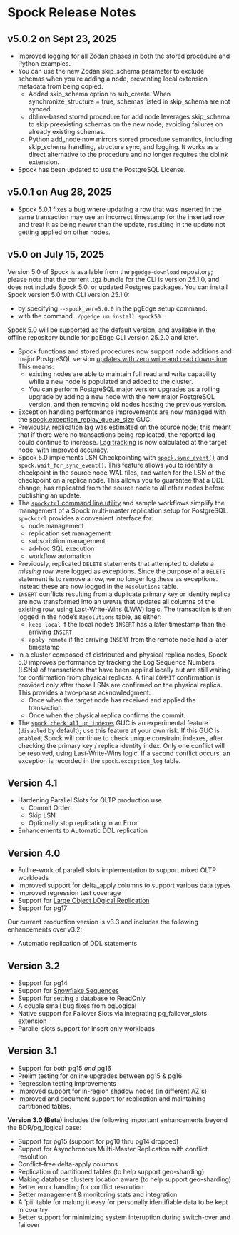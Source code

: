 # Spock Release Notes

## v5.0.2 on Sept 23, 2025

* Improved logging for all Zodan phases in both the stored procedure and Python examples.
* You can use the new Zodan skip_schema parameter to exclude schemas when you're adding a node, preventing local extension metadata from being copied.
    * Added skip_schema option to sub_create. When synchronize_structure = true, schemas listed in skip_schema are not synced.
    * dblink-based stored procedure for add node leverages skip_schema to skip preexisting schemas on the new node, avoiding failures on already existing schemas.
    * Python add_node now mirrors stored procedure semantics, including skip_schema handling, structure sync, and logging. It works as a direct alternative to the procedure and no longer requires the dblink extension.
* Spock has been updated to use the PostgreSQL License.

## v5.0.1 on Aug 28, 2025

* Spock 5.0.1 fixes a bug where updating a row that was inserted in the same transaction may use an incorrect timestamp for the inserted row and treat it as being newer than the update, resulting in the update not getting applied on other nodes.

## v5.0 on July 15, 2025

Version 5.0 of Spock is available from the `pgedge-download` repository; please note that the current .tgz bundle for the CLI is version 25.1.0, and does not include Spock 5.0. or updated Postgres packages.  You can install Spock version 5.0 with CLI version 25.1.0:

* by specifying `--spock_ver=5.0.0` in the pgEdge setup command.
* with the command `./pgedge um install spock50`.

Spock 5.0 will be supported as the default version, and available in the offline repository bundle for pgEdge CLI version 25.2.0 and later.

* Spock functions and stored procedures now support node additions and major PostgreSQL version [updates with zero write and read down-time](../spock_ext/modify/zodan_tutorial.mdx).  This means:
    * existing nodes are able to maintain full read and write capability while a new node is populated and added to the cluster.
    * You can perform PostgreSQL major version upgrades as a rolling upgrade by adding a new node with the new major PostgreSQL version, and then removing old nodes hosting the previous version. 
* Exception handling performance improvements are now managed with the [spock.exception_replay_queue_size](../spock_ext/install_spock.mdx#spockexception_replay_queue_size) GUC.
* Previously, replication lag was estimated on the source node; this meant that if there were no transactions being replicated, the reported lag could continue to increase.  [Lag tracking](../spock_ext/monitoring/lag_tracking.mdx) is now calculated at the target node, with improved accuracy.
* Spock 5.0 implements LSN Checkpointing with [`spock.sync_event()`](../spock_ext/monitoring/spock_sync_event.mdx) and `spock.wait_for_sync_event()`.  This feature allows you to identify a checkpoint in the source node WAL files, and watch for the LSN of the checkpoint on a replica node.  This allows you to guarantee that a DDL change, has replicated from the source node to all other nodes before publishing an update. 
* The [`spockctrl` command line utility](../spock_ext/modify/spockctrl.mdx) and sample workflows simplify the management of a Spock multi-master replication setup for PostgreSQL. `spockctrl` provides a convenient interface for:
    * node management
    * replication set management
    * subscription management
    * ad-hoc SQL execution
    * workflow automation
* Previously, replicated `DELETE` statements that attempted to delete a *missing* row were logged as exceptions.  Since the purpose of a `DELETE` statement is to remove a row, we no longer log these as exceptions. Instead these are now logged in the `Resolutions` table.
* `INSERT` conflicts resulting from a duplicate primary key or identity replica are now transformed into an `UPDATE` that updates all columns of the existing row, using Last-Write-Wins (LWW) logic.  The transaction is then logged in the node’s `Resolutions` table, as either: 
    * `keep local` if the local node’s `INSERT` has a later timestamp than the arriving `INSERT`
    * `apply remote` if the arriving `INSERT` from the remote node had a later timestamp
* In a cluster composed of distributed and physical replica nodes, Spock 5.0 improves performance by tracking the Log Sequence Numbers (LSNs) of transactions that have been applied locally but are still waiting for confirmation from physical replicas.  A final `COMMIT` confirmation is provided only after those LSNs are confirmed on the physical replica.
This provides a two-phase acknowledgment:
   * Once when the target node has received and applied the transaction.
   * Once when the physical replica confirms the commit.
* The [`spock.check_all_uc_indexes`](../spock_ext/install_spock.mdx#spockcheck_all_uc_indexes) GUC is an experimental feature (`disabled` by default); use this feature at your own risk.  If this GUC is `enabled`, Spock will continue to check unique constraint indexes, after checking the primary key / replica identity index.  Only one conflict will be resolved, using Last-Write-Wins logic.  If a second conflict occurs, an exception is recorded in the `spock.exception_log` table.


## Version 4.1
* Hardening Parallel Slots for OLTP production use.
  - Commit Order
  - Skip LSN
  - Optionally stop replicating in an Error
* Enhancements to Automatic DDL replication

## Version 4.0

* Full re-work of paralell slots implementation to support mixed OLTP workloads
* Improved support for delta_apply columns to support various data types
* Improved regression test coverage
* Support for [Large Object LOgical Replication](https://github.com/pgedge/lolor)
* Support for pg17

Our current production version is v3.3 and includes the following enhancements over v3.2:

* Automatic replication of DDL statements

## Version 3.2 

* Support for pg14
* Support for [Snowflake Sequences](https://github.com/pgedge/snowflake)
* Support for setting a database to ReadOnly
* A couple small bug fixes from pgLogical
* Native support for Failover Slots via integrating pg_failover_slots extension
* Parallel slots support for insert only workloads

## Version 3.1

* Support for both pg15 *and* pg16
* Prelim testing for online upgrades between pg15 & pg16
* Regression testing improvements
* Improved support for in-region shadow nodes (in different AZ's)
* Improved and document support for replication and maintaining partitioned tables.


**Version 3.0 (Beta)** includes the following important enhancements beyond the BDR/pg_logical base:

* Support for pg15 (support for pg10 thru pg14 dropped)
* Support for Asynchronous Multi-Master Replication with conflict resolution
* Conflict-free delta-apply columns
* Replication of partitioned tables (to help support geo-sharding) 
* Making database clusters location aware (to help support geo-sharding)
* Better error handling for conflict resolution
* Better management & monitoring stats and integration
* A 'pii' table for making it easy for personally identifiable data to be kept in country
* Better support for minimizing system interuption during switch-over and failover
